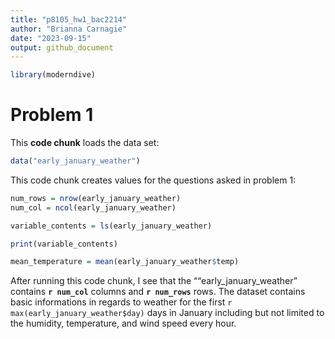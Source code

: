 ```yaml
---
title: "p8105_hw1_bac2214"
author: "Brianna Carnagie"
date: "2023-09-15"
output: github_document
---
```


```r
library(moderndive)
```

# Problem 1 
This **code chunk** loads the data set:

```r
data("early_january_weather")
```

This code chunk creates values for the questions asked in problem 1: 
```r
num_rows = nrow(early_january_weather)
num_col = ncol(early_january_weather)

variable_contents = ls(early_january_weather)

print(variable_contents)

mean_temperature = mean(early_january_weather$temp)
```

After running this code chunk, I see that the ""early_january_weather" contains **`r num_col`** columns and **`r num_rows`** rows. The dataset contains basic informations in regards to weather for the first `r max(early_january_weather$day)` days in January including but not limited to the humidity, temperature, and wind speed every hour.

